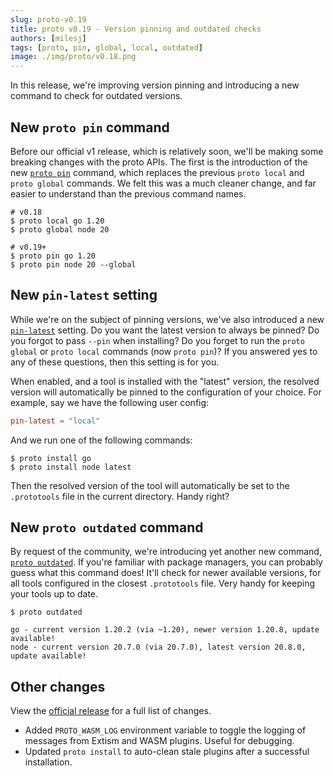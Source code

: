 ```yaml
---
slug: proto-v0.19
title: proto v0.19 - Version pinning and outdated checks
authors: [milesj]
tags: [proto, pin, global, local, outdated]
image: ./img/proto/v0.18.png
---
```


In this release, we're improving version pinning and introducing a new command to check for outdated
versions.

<!--truncate-->

## New `proto pin` command

Before our official v1 release, which is relatively soon, we'll be making some breaking changes with
the proto APIs. The first is the introduction of the new [`proto pin`](/docs/proto/commands/pin)
command, which replaces the previous `proto local` and `proto global` commands. We felt this was a
much cleaner change, and far easier to understand than the previous command names.

```shell
# v0.18
$ proto local go 1.20
$ proto global node 20

# v0.19+
$ proto pin go 1.20
$ proto pin node 20 --global
```

## New `pin-latest` setting

While we're on the subject of pinning versions, we've also introduced a new
[`pin-latest`](/docs/proto/config#pin-latest) setting. Do you want the latest version to always be
pinned? Do you forgot to pass `--pin` when installing? Do you forget to run the `proto global` or
`proto local` commands (now `proto pin`)? If you answered yes to any of these questions, then this
setting is for you.

When enabled, and a tool is installed with the "latest" version, the resolved version will
automatically be pinned to the configuration of your choice. For example, say we have the following
user config:

```toml title="~/.proto/config.toml"
pin-latest = "local"
```

And we run one of the following commands:

```shell
$ proto install go
$ proto install node latest
```

Then the resolved version of the tool will automatically be set to the `.prototools` file in the
current directory. Handy right?

## New `proto outdated` command

By request of the community, we're introducing yet another new command,
[`proto outdated`](/docs/proto/commands/outdated). If you're familiar with package managers, you can
probably guess what this command does! It'll check for newer available versions, for all tools
configured in the closest `.prototools` file. Very handy for keeping your tools up to date.

```
$ proto outdated

go - current version 1.20.2 (via ~1.20), newer version 1.20.8, update available!
node - current version 20.7.0 (via 20.7.0), latest version 20.8.0, update available!
```

## Other changes

View the [official release](https://github.com/moonrepo/proto/releases/tag/v0.19.0) for a full list
of changes.

- Added `PROTO_WASM_LOG` environment variable to toggle the logging of messages from Extism and WASM
  plugins. Useful for debugging.
- Updated `proto install` to auto-clean stale plugins after a successful installation.
